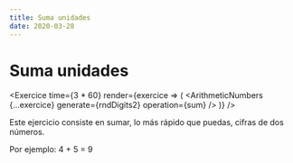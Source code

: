 ```yaml
---
title: Suma unidades
date: 2020-03-28
---
```



# Suma unidades

<Exercice
  time={3 * 60}
  render={exercice => (
    <ArithmeticNumbers {...exercice} generate={rndDigits2} operation={sum} />
  )}
/>

Este ejercicio consiste en sumar, lo más rápido que puedas, cifras de dos números.

Por ejemplo: 4 + 5 = 9
